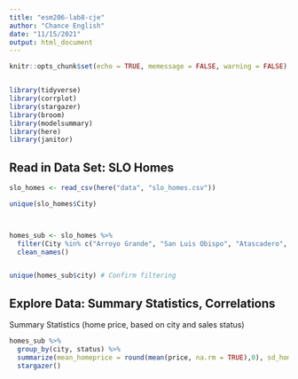```yaml
---
title: "esm206-lab8-cje"
author: "Chance English"
date: "11/15/2021"
output: html_document
---
```


```r
knitr::opts_chunk$set(echo = TRUE, memessage = FALSE, warning = FALSE)


library(tidyverse)
library(corrplot)
library(stargazer)
library(broom)
library(modelsummary)
library(here)
library(janitor)
```


## Read in Data Set: SLO Homes

```r

slo_homes <- read_csv(here("data", "slo_homes.csv"))

unique(slo_homes$City)



homes_sub <- slo_homes %>% 
  filter(City %in% c("Arroyo Grande", "San Luis Obispo", "Atascadero", "Santa Maria-Orcutt")) %>%  
  clean_names()


unique(homes_sub$city) # Confirm filtering 


```


## Explore Data: Summary Statistics, Correlations 


Summary Statistics (home price, based on city and sales status)
```r

homes_sub %>% 
  group_by(city, status) %>% 
  summarize(mean_homeprice = round(mean(price, na.rm = TRUE),0), sd_homeprice = round(sd(price, na.rm = TRUE),0)) %>% 
  stargazer()
  




```

